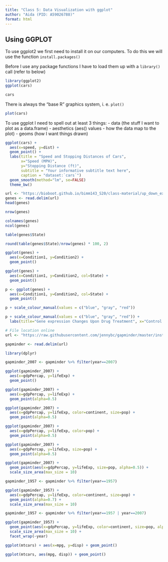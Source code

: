 ```yaml
---
title: "Class 5: Data Visualization with ggplot"
author: "Aida (PID: A59026788)"
format: html
---
```


## Using GGPLOT

To use ggplot2 we first need to install it on our computers. To do this we will use the function `install.packages()`

Before I use any package functions I have to load them up with a `library()` call (refer to below)

```r
library(ggplot2)
ggplot(cars)
```

```r
cars
```

There is always the "base R" graphics system, i. e. `plot()`

```r
plot(cars)
```

To use ggplot I need to spell out at least 3 things:
- data (the stuff I want to plot as a data.frame)
- aesthetics (aes() values - how the data map to the plot)
- geoms (how I want things drawn)

```r
ggplot(cars) + 
  aes(x=speed, y=dist) + 
  geom_point() +
  labs(title = "Speed and Stopping Distances of Cars", 
       x="Speed (MPH)", 
       y="Stopping Distance (ft)", 
       subtitle = "Your informative subtitle text here", 
       caption = "dataset:`cars`")
  geom_smooth(method="lm", se=FALSE)
  theme_bw()
```

```r
url <- "https://bioboot.github.io/bimm143_S20/class-material/up_down_expression.txt"
genes <- read.delim(url)
head(genes)
```

```r
nrow(genes)
```


```r
colnames(genes)
ncol(genes)
```


```r
table(genes$State)
```


```r
round(table(genes$State)/nrow(genes) * 100, 2)
```


```r
ggplot(genes) +
  aes(x=Condition1, y=Condition2) +
  geom_point()
```

```r
ggplot(genes) +
  aes(x=Condition1, y=Condition2, col=State) +
  geom_point()
```


```r
p <- ggplot(genes) +
  aes(x=Condition1, y=Condition2, col=State) +
  geom_point()
```




```r
p + scale_colour_manual(values = c("blue", "gray", "red"))
```

```r
p + scale_colour_manual(values = c("blue", "gray", "red")) + 
  labs(title="Gene expression Changes Upon Drug Treatment", x="Control (no drug)", y="Drug Treatment")
```

```r
# File location online
url <- "https://raw.githubusercontent.com/jennybc/gapminder/master/inst/extdata/gapminder.tsv"

gapminder <- read.delim(url)
```


```r
library(dplyr)
```

```r
gapminder_2007 <- gapminder %>% filter(year==2007)
```

```r
ggplot(gapminder_2007) +
  aes(x=gdpPercap, y=lifeExp) +
  geom_point()
```

```r
ggplot(gapminder_2007) +
  aes(x=gdpPercap, y=lifeExp) +
  geom_point(alpha=0.5)
```


```r
ggplot(gapminder_2007) +
  aes(x=gdpPercap, y=lifeExp, color=continent, size=pop) +
  geom_point(alpha=0.5)
```


```r
ggplot(gapminder_2007) +
  aes(x=gdpPercap, y=lifeExp, color=pop) +
  geom_point(alpha=0.5)
```


```r
ggplot(gapminder_2007) +
  aes(x=gdpPercap, y=lifeExp, size=pop) +
  geom_point(alpha=0.5)
```


```r
ggplot(gapminder_2007) +
  geom_point(aes(x=gdpPercap, y=lifeExp, size=pop, alpha=0.5)) +
  scale_size_area(max_size = 10)
```


```r
gapminder_1957 <- gapminder %>% filter(year==1957)

ggplot(gapminder_1957) +
  aes(x=gdpPercap, y=lifeExp, color=continent, size=pop) +
  geom_point(alpha=0.7) +
  scale_size_area(max_size = 10)
```


```r
gapminder_1957 <- gapminder %>% filter(year==1957 | year==2007)

ggplot(gapminder_1957) +
  geom_point(aes(x=gdpPercap, y=lifeExp, color=continent, size=pop, alpha=0.7)) +
  scale_size_area(max_size = 10) +
  facet_wrap(~year)
```



```r
ggplot(mtcars) + aes(x=mpg, y=disp) + geom_point()
```


```r
ggplot(mtcars, aes(mpg, disp)) + geom_point()
```

